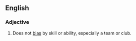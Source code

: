 ==English==

===Adjective===
{{en-adj|-}}

# {{context|sports|lang=en}} Does not [[bias]] by skill or ability, especially a team or club.